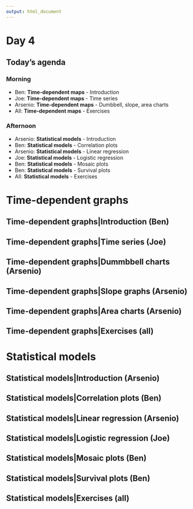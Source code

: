 ```yaml
---
output: html_document
---
```


# Day 4

## Today's agenda


### Morning

- Ben: **Time-dependent maps** - Introduction
- Joe: **Time-dependent maps** - Time series
- Arsenio: **Time-dependent maps** - Dumbbell, slope, area charts
- All: **Time-dependent maps** - Exercises

### Afternoon

- Arsenio: **Statistical models** - Introduction
- Ben: **Statistical models** - Correlation plots
- Arsenio: **Statistical models** - Linear regression 
- Joe: **Statistical models** - Logistic regression
- Ben: **Statistical models** - Mosaic plots
- Ben: **Statistical models** - Survival plots
- All: **Statistical models** - Exercises



# Time-dependent graphs

## Time-dependent graphs|Introduction (Ben)


## Time-dependent graphs|Time series (Joe)

## Time-dependent graphs|Dummbbell charts (Arsenio)

## Time-dependent graphs|Slope graphs (Arsenio)

## Time-dependent graphs|Area charts (Arsenio)

## Time-dependent graphs|Exercises (all)



# Statistical models

## Statistical models|Introduction (Arsenio)

## Statistical models|Correlation plots (Ben)

## Statistical models|Linear regression (Arsenio)

## Statistical models|Logistic regression (Joe)

## Statistical models|Mosaic plots (Ben)

## Statistical models|Survival plots (Ben)


## Statistical models|Exercises (all)


